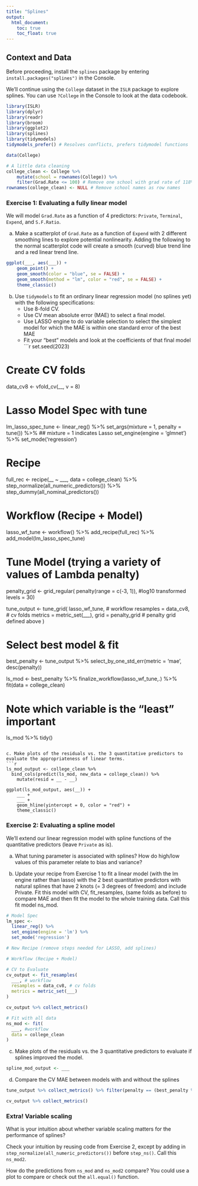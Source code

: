 ```yaml
---
title: "Splines"
output: 
  html_document:
    toc: true
    toc_float: true
---
```


## Context and Data

Before proceeding, install the `splines` package by entering `install.packages("splines")` in the Console.

We'll continue using the `College` dataset in the `ISLR` package to explore splines. You can use `?College` in the Console to look at the data codebook.

```r
library(ISLR)
library(dplyr)
library(readr)
library(broom)
library(ggplot2)
library(splines)
library(tidymodels) 
tidymodels_prefer() # Resolves conflicts, prefers tidymodel functions

data(College)

# A little data cleaning
college_clean <- College %>% 
    mutate(school = rownames(College)) %>% 
    filter(Grad.Rate <= 100) # Remove one school with grad rate of 118%
rownames(college_clean) <- NULL # Remove school names as row names
```


### Exercise 1: Evaluating a fully linear model {-}

We will model `Grad.Rate` as a function of 4 predictors: `Private`, `Terminal`, `Expend`, and `S.F.Ratio`.

a. Make a scatterplot of `Grad.Rate` as a function of `Expend` with 2 different smoothing lines to explore potential nonlinearity. Adding the following to the normal scatterplot code will create a smooth (curved) blue trend line and a red linear trend line.
```r
ggplot(___, aes(___)) +
    geom_point() +
    geom_smooth(color = "blue", se = FALSE) +
    geom_smooth(method = "lm", color = "red", se = FALSE) +
    theme_classic()
```

b. Use `tidymodels` to fit an ordinary linear regression model (no splines yet) with the following specifications:
    - Use 8-fold CV.
    - Use CV mean absolute error (MAE) to select a final model.
    - Use LASSO engine to do variable selection to select the simplest model for which the MAE is within one standard error of the best MAE
    - Fit your "best" models and look at the coefficients of that final model
```r
set.seed(2023)

# Create CV folds
data_cv8 <- vfold_cv(__, v = 8)

# Lasso Model Spec with tune
lm_lasso_spec_tune <- 
  linear_reg() %>%
  set_args(mixture = 1, penalty = tune()) %>% ## mixture = 1 indicates Lasso
  set_engine(engine = 'glmnet') %>% 
  set_mode('regression') 

# Recipe
full_rec <- recipe(__ ~ ___, data = college_clean) %>%
  step_normalize(all_numeric_predictors()) %>%
  step_dummy(all_nominal_predictors())

# Workflow (Recipe + Model)
lasso_wf_tune <- workflow() %>% 
  add_recipe(full_rec) %>%
  add_model(lm_lasso_spec_tune) 

# Tune Model (trying a variety of values of Lambda penalty)
penalty_grid <- grid_regular(
  penalty(range = c(-3, 1)), #log10 transformed 
  levels = 30)

tune_output <- tune_grid( 
  lasso_wf_tune, # workflow
  resamples = data_cv8, # cv folds
  metrics = metric_set(___),
  grid = penalty_grid # penalty grid defined above
)

# Select best model & fit
best_penalty <- tune_output %>% 
  select_by_one_std_err(metric = 'mae', desc(penalty))

ls_mod <-  best_penalty  %>% 
  finalize_workflow(lasso_wf_tune,.) %>%
  fit(data = college_clean) 
    
# Note which variable is the "least" important    
ls_mod %>% tidy()
```

c. Make plots of the residuals vs. the 3 quantitative predictors to evaluate the appropriateness of linear terms.
```r
ls_mod_output <- college_clean %>%
  bind_cols(predict(ls_mod, new_data = college_clean)) %>%
    mutate(resid = __ - __)

ggplot(ls_mod_output, aes(__)) +
    ___ +
    ___ +
    geom_hline(yintercept = 0, color = "red") + 
    theme_classic()
```


### Exercise 2: Evaluating a spline model {-}

We'll extend our linear regression model with spline functions of the quantitative predictors (leave `Private` as is).

a. What tuning parameter is associated with splines? How do high/low values of this parameter relate to bias and variance?

b. Update your recipe from Exercise 1 to fit a linear model (with the lm engine rather than lasso) with the 2 best quantitative predictors with natural splines that have 2 knots (= 3 degrees of freedom) and include Private. Fit this model with CV, fit_resamples, (same folds as before) to compare MAE and then fit the model to the whole training data. Call this fit model ns_mod.
```r
# Model Spec
lm_spec <-
  linear_reg() %>%
  set_engine(engine = 'lm') %>%
  set_mode('regression')

# New Recipe (remove steps needed for LASSO, add splines)

# Workflow (Recipe + Model)

# CV to Evaluate
cv_output <- fit_resamples(
  ___, # workflow
  resamples = data_cv8, # cv folds
  metrics = metric_set(___)
)

cv_output %>% collect_metrics()

# Fit with all data
ns_mod <- fit(
  ___, #workflow
  data = college_clean
)
```

c. Make plots of the residuals vs. the 3 quantitative predictors to evaluate if splines improved the model.
```r
spline_mod_output <- ___

```

d. Compare the CV MAE between models with and without the splines
```r
tune_output %>% collect_metrics() %>% filter(penalty == (best_penalty %>% pull(penalty)))

cv_output %>% collect_metrics()
```


### Extra! Variable scaling {-}

What is your intuition about whether variable scaling matters for the performance of splines?

Check your intuition by reusing code from Exercise 2, except by adding in `step_normalize(all_numeric_predictors())` before `step_ns()`. Call this `ns_mod2`.

How do the predictions from `ns_mod` and `ns_mod2` compare? You could use a plot to compare or check out the `all.equal()` function.



